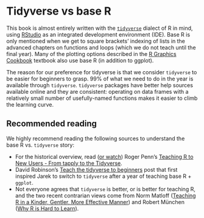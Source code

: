 # Tidyverse vs base R

This book is almost entirely written with the [`tidyverse`](https://www.tidyverse.org) dialect of R in mind, using [RStudio](https://posit.co/products/open-source/rstudio/?sid=1) as an integrated development environment (IDE). Base R is only mentioned when we get to square brackets' indexing of lists in the advanced chapters on functions and loops (which we do not teach until the final year). Many of the plotting options described in the [R Graphics Cookbook](https://r-graphics.org) textbook also use base R (in addition to ggplot). 

The reason for our preference for tidyverse is that we consider `tidyverse` to be easier for beginners to grasp. 99% of what we need to do in the year is available through `tidyverse`. `tidyverse` packages have better help sources available online and they are consistent: operating on data frames with a relatively small number of usefully-named functions makes it easier to climb the learning curve. 

::: callout-tip
## Recommended reading
We highly recommend reading the following sources to understand the base R vs. `tidyverse` story:

- For the historical overview, read ([or watch](https://www.youtube.com/watch?v=5033jBHFiHE)) Roger Penn's [Teaching R to New Users - From tapply to the Tidyverse](https://simplystatistics.org/posts/2018-07-12-use-r-keynote-2018/).
- David Robinson's [Teach the tidyverse to beginners](http://varianceexplained.org/r/teach-tidyverse/) post that first inspired Jarek to switch to `tidyverse` after a year of teaching base R + `ggplot`.
- Not everyone agrees that `tidyverse` is better, or is better for teaching R, and the two recent contrarian views come from Norm Matloff ([Teaching R in a Kinder, Gentler, More Effective Manner](https://github.com/matloff/TidyverseSkeptic)) and Robert München ([Why R is Hard to Learn](https://r4stats.com/articles/why-r-is-hard-to-learn/)).
:::
